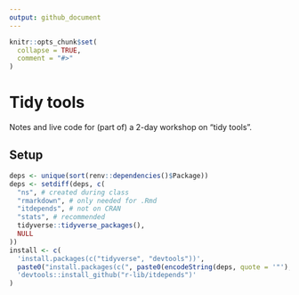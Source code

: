 ```yaml
---
output: github_document
---
```


<!-- README.md is generated from README.Rmd. Please edit that file -->

```r
knitr::opts_chunk$set(
  collapse = TRUE,
  comment = "#>"
)
```

# Tidy tools

<!-- badges: start -->
<!-- badges: end -->

Notes and live code for (part of) a 2-day workshop on "tidy tools".

## Setup

```r
deps <- unique(sort(renv::dependencies()$Package))
deps <- setdiff(deps, c(
  "ns", # created during class
  "rmarkdown", # only needed for .Rmd
  "itdepends", # not on CRAN
  "stats", # recommended
  tidyverse::tidyverse_packages(),
  NULL
))
install <- c(
  'install.packages(c("tidyverse", "devtools"))',
  paste0("install.packages(c(", paste0(encodeString(deps, quote = '"'), collapse = ", "), "))"),
  'devtools::install_github("r-lib/itdepends")'
)
```
```r
```

